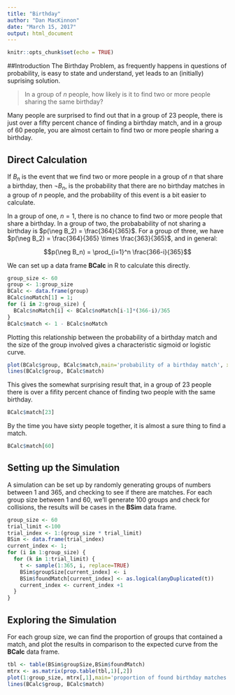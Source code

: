 ```yaml
---
title: "Birthday"
author: "Dan MacKinnon"
date: "March 15, 2017"
output: html_document
---
```

```r
knitr::opts_chunk$set(echo = TRUE)
```
##Introduction
The Birthday Problem, as frequently happens in questions of probability, is easy to state and understand, yet leads to an (initially) suprising solution.

> In a group of *n* people, how likely is it to find two or more people sharing the same birthday?

Many people are surprised to find out that in a group of 23 people, there is just over a fifty percent chance of finding a birthday match, and in a group of 60 people, you are almost certain to find two or more people sharing a birthday.

## Direct Calculation

If $B_n$ is  the event that we find two or more people in a group of $n$ that share a birthday, then $\neg B_n$, is the probability that there are no birthday matches in a group of $n$ people, and the probability of this event is a bit easier to calculate.

In a group of one, $n = 1$, there is no chance to find two or more people that share a birthday. In a group of two, the probabability of not sharing a birthday is $p(\neg B_2) = \frac{364}{365}$. For a group of three, we have $p(\neg B_2) = \frac{364}{365} \times \frac{363}{365}$, and in general:

$$p(\neg B_n) =  \prod_{i=1}^n \frac{366-i}{365}$$

We can set up a data frame **BCalc** in R to calculate this directly.

```r
group_size <- 60
group <- 1:group_size
BCalc <- data.frame(group)
BCalc$noMatch[1] = 1;
for (i in 2:group_size) {
  BCalc$noMatch[i] <- BCalc$noMatch[i-1]*(366-i)/365
}
BCalc$match <- 1 - BCalc$noMatch
```

Plotting this relationship between the probability of a birthday match and the size of the group involved gives a characteristic sigmoid or logistic curve.

```r
plot(BCalc$group, BCalc$match,main='probability of a birthday match', xlab = 'group size', ylab='probability of a match')
lines(BCalc$group, BCalc$match)
```

This gives the somewhat surprising result that, in a group of 23 people there is over a fifity percent chance of finding two people with the same birthday.
```r
BCalc$match[23]
```
By the time you have sixty people together, it is almost a sure thing to find a match.
```r
BCalc$match[60]
```
## Setting up the Simulation

A simulation can be set up by randomly generating groups of numbers between 1 and 365, and checking to see if there are matches. For each group size between 1 and 60, we'll generate 100 groups and check for collisions, the results will be cases in the **BSim** data frame.

```r
group_size <- 60
trial_limit <-100
trial_index <- 1:(group_size * trial_limit)
BSim <- data.frame(trial_index)
current_index <- 1;
for (i in 1:group_size) {
  for (k in 1:trial_limit) {
    t <- sample(1:365, i, replace=TRUE)
    BSim$groupSize[current_index] <- i
    BSim$foundMatch[current_index] <- as.logical(anyDuplicated(t))
    current_index <- current_index +1
  }
}
```

## Exploring the Simulation
For each group size, we can find the proportion of groups that contained a match, and plot the results in comparison to the expected curve from the **BCalc** data frame.

```r
tbl <- table(BSim$groupSize,BSim$foundMatch)
mtrx <- as.matrix(prop.table(tbl,1)[,2])
plot(1:group_size, mtrx[,1],main='proportion of found birthday matches', xlab = 'group size', ylab='proportion with a match')
lines(BCalc$group, BCalc$match)
```